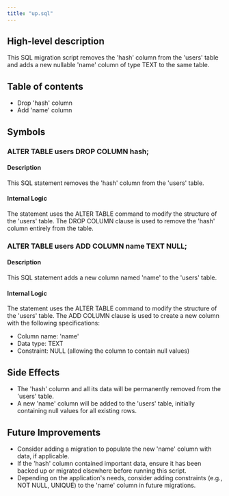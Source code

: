 ```yaml
---
title: "up.sql"
---
```


## High-level description
This SQL migration script removes the 'hash' column from the 'users' table and adds a new nullable 'name' column of type TEXT to the same table.

## Table of contents
- Drop 'hash' column
- Add 'name' column

## Symbols

### ALTER TABLE users DROP COLUMN hash;
#### Description
This SQL statement removes the 'hash' column from the 'users' table.

#### Internal Logic
The statement uses the ALTER TABLE command to modify the structure of the 'users' table. The DROP COLUMN clause is used to remove the 'hash' column entirely from the table.

### ALTER TABLE users ADD COLUMN name TEXT NULL;
#### Description
This SQL statement adds a new column named 'name' to the 'users' table.

#### Internal Logic
The statement uses the ALTER TABLE command to modify the structure of the 'users' table. The ADD COLUMN clause is used to create a new column with the following specifications:
- Column name: 'name'
- Data type: TEXT
- Constraint: NULL (allowing the column to contain null values)

## Side Effects
- The 'hash' column and all its data will be permanently removed from the 'users' table.
- A new 'name' column will be added to the 'users' table, initially containing null values for all existing rows.

## Future Improvements
- Consider adding a migration to populate the new 'name' column with data, if applicable.
- If the 'hash' column contained important data, ensure it has been backed up or migrated elsewhere before running this script.
- Depending on the application's needs, consider adding constraints (e.g., NOT NULL, UNIQUE) to the 'name' column in future migrations.